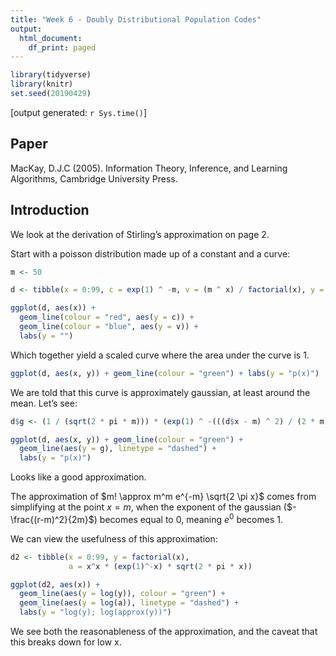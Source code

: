 ```yaml
---
title: "Week 6 - Doubly Distributional Population Codes"
output:
  html_document:
    df_print: paged
---
```


```r
library(tidyverse)
library(knitr)
set.seed(20190429)
```

[output generated: `r Sys.time()`]

## Paper

MacKay, D.J.C (2005). Information Theory, Inference, and Learning Algorithms, Cambridge University Press.

## Introduction

We look at the derivation of Stirling's approximation on page 2.

Start with a poisson distribution made up of a constant and a curve:

```r

m <- 50

d <- tibble(x = 0:99, c = exp(1) ^ -m, v = (m ^ x) / factorial(x), y = c * v)

ggplot(d, aes(x)) + 
  geom_line(colour = "red", aes(y = c)) + 
  geom_line(colour = "blue", aes(y = v)) +
  labs(y = "")

```

Which together yield a scaled curve where the area under the curve is 1.

```r
ggplot(d, aes(x, y)) + geom_line(colour = "green") + labs(y = "p(x)")
```

We are told that this curve is approximately gaussian, at least around the mean. Let's see:

```r

d$g <- (1 / (sqrt(2 * pi * m))) * (exp(1) ^ -(((d$x - m) ^ 2) / (2 * m)))

ggplot(d, aes(x, y)) + geom_line(colour = "green") + 
  geom_line(aes(y = g), linetype = "dashed") +
  labs(y = "p(x)")

```

Looks like a good approximation.

The approximation of $m! \approx m^m e^{-m} \sqrt{2 \pi x}$ comes from simplifying at the point $x = m$, when the exponent of the gaussian ($-\frac{(r-m)^2}{2m}$) becomes equal to 0, meaning $e^0$ becomes 1.

We can view the usefulness of this approximation:

```r

d2 <- tibble(x = 0:99, y = factorial(x), 
             a = x^x * (exp(1)^-x) * sqrt(2 * pi * x))

ggplot(d2, aes(x)) + 
  geom_line(aes(y = log(y)), colour = "green") + 
  geom_line(aes(y = log(a)), linetype = "dashed") + 
  labs(y = "log(y); log(approx(y))")

```

We see both the reasonableness of the approximation, and the caveat that this breaks down for low x.